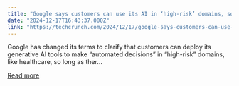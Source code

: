 ```yaml
---
title: "Google says customers can use its AI in ‘high-risk’ domains, so long as there’s human supervision"
date: "2024-12-17T16:43:37.000Z"
link: "https://techcrunch.com/2024/12/17/google-says-customers-can-use-its-ai-in-high-risk-domains-so-long-as-theres-human-supervision/"
---
```


Google has changed its terms to clarify that customers can deploy its generative AI tools to make &#8220;automated decisions&#8221; in &#8220;high-risk&#8221; domains, like healthcare, so long as ther...

[Read more](https://techcrunch.com/2024/12/17/google-says-customers-can-use-its-ai-in-high-risk-domains-so-long-as-theres-human-supervision/)
